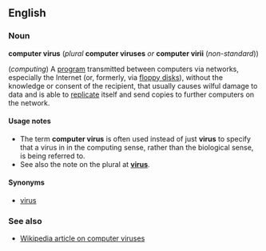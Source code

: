 ==English==
===Noun===
'''computer virus''' (''plural'' '''computer viruses''' ''or'' '''computer virii''' (''non-standard''))

(''computing'') A [[program]] transmitted between computers via networks, especially the Internet (or, formerly, via [[floppy disk]]s), without the knowledge or consent of the recipient, that usually causes wilful damage to data and is able to [[replicate]] itself and send copies to further computers on the network.

====Usage notes====
*The term '''computer virus''' is often used instead of just '''virus''' to specify that a virus in in the computing sense, rather than the biological sense, is being referred to.
*See also the note on the plural at '''[[virus]]'''.

====Synonyms====
*[[virus]]

===See also===
*[[w:virus|Wikipedia article on computer viruses]]